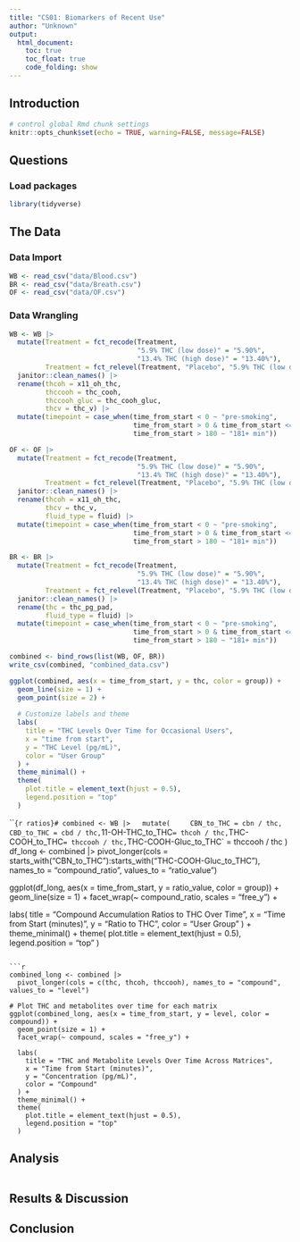 ```yaml
---
title: "CS01: Biomarkers of Recent Use"
author: "Unknown"
output: 
  html_document:
    toc: true
    toc_float: true
    code_folding: show
---
```


## Introduction

```r
# control global Rmd chunk settings
knitr::opts_chunk$set(echo = TRUE, warning=FALSE, message=FALSE)
```

## Questions


### Load packages

```r
library(tidyverse)
```


## The Data


### Data Import

```r
WB <- read_csv("data/Blood.csv")
BR <- read_csv("data/Breath.csv")
OF <- read_csv("data/OF.csv")
```

### Data Wrangling

```r
WB <- WB |> 
  mutate(Treatment = fct_recode(Treatment, 
                                "5.9% THC (low dose)" = "5.90%",
                                "13.4% THC (high dose)" = "13.40%"),
         Treatment = fct_relevel(Treatment, "Placebo", "5.9% THC (low dose)")) |> 
  janitor::clean_names() |>
  rename(thcoh = x11_oh_thc,
         thccooh = thc_cooh,
         thccooh_gluc = thc_cooh_gluc,
         thcv = thc_v) |>
  mutate(timepoint = case_when(time_from_start < 0 ~ "pre-smoking",
                               time_from_start > 0 & time_from_start <= 180 ~ "0-180 min",
                               time_from_start > 180 ~ "181+ min"))

OF <- OF |> 
  mutate(Treatment = fct_recode(Treatment, 
                                "5.9% THC (low dose)" = "5.90%",
                                "13.4% THC (high dose)" = "13.40%"),
         Treatment = fct_relevel(Treatment, "Placebo", "5.9% THC (low dose)")) |> 
  janitor::clean_names() |>
  rename(thcoh = x11_oh_thc,
         thcv = thc_v,
         fluid_type = fluid) |>
  mutate(timepoint = case_when(time_from_start < 0 ~ "pre-smoking",
                               time_from_start > 0 & time_from_start <= 180 ~ "0-180 min",
                               time_from_start > 180 ~ "181+ min"))

BR <- BR |> 
  mutate(Treatment = fct_recode(Treatment, 
                                "5.9% THC (low dose)" = "5.90%",
                                "13.4% THC (high dose)" = "13.40%"),
         Treatment = fct_relevel(Treatment, "Placebo", "5.9% THC (low dose)")) |> 
  janitor::clean_names() |>
  rename(thc = thc_pg_pad,
         fluid_type = fluid) |>
  mutate(timepoint = case_when(time_from_start < 0 ~ "pre-smoking",
                               time_from_start > 0 & time_from_start <= 180 ~ "0-180 min",
                               time_from_start > 180 ~ "181+ min"))

combined <- bind_rows(list(WB, OF, BR))
write_csv(combined, "combined_data.csv")
```


```r

ggplot(combined, aes(x = time_from_start, y = thc, color = group)) +
  geom_line(size = 1) +
  geom_point(size = 2) +
  
  # Customize labels and theme
  labs(
    title = "THC Levels Over Time for Occasional Users",
    x = "time from start",
    y = "THC Level (pg/mL)",
    color = "User Group"
  ) +
  theme_minimal() +
  theme(
    plot.title = element_text(hjust = 0.5),
    legend.position = "top"
  )

```

```{r ratios}#
combined <- WB |>
  mutate(
    CBN_to_THC = cbn / thc,
    CBD_to_THC = cbd / thc,
    `11-OH-THC_to_THC` = thcoh / thc,
    `THC-COOH_to_THC` = thccooh / thc,
    `THC-COOH-Gluc_to_THC` = thccooh / thc
  )
df_long <- combined |>
  pivot_longer(cols = starts_with("CBN_to_THC"):starts_with("THC-COOH-Gluc_to_THC"),
               names_to = "compound_ratio", values_to = "ratio_value")

ggplot(df_long, aes(x = time_from_start, y = ratio_value, color = group)) +
  geom_line(size = 1) +
  facet_wrap(~ compound_ratio, scales = "free_y") +
  
  labs(
    title = "Compound Accumulation Ratios to THC Over Time",
    x = "Time from Start (minutes)",
    y = "Ratio to THC",
    color = "User Group"
  ) +
  theme_minimal() +
  theme(
    plot.title = element_text(hjust = 0.5),
    legend.position = "top"
  )
```

```r
combined_long <- combined |>
  pivot_longer(cols = c(thc, thcoh, thccooh), names_to = "compound", values_to = "level")

# Plot THC and metabolites over time for each matrix
ggplot(combined_long, aes(x = time_from_start, y = level, color = compound)) +
  geom_point(size = 1) +
  facet_wrap(~ compound, scales = "free_y") +

  labs(
    title = "THC and Metabolite Levels Over Time Across Matrices",
    x = "Time from Start (minutes)",
    y = "Concentration (pg/mL)",
    color = "Compound"
  ) +
  theme_minimal() +
  theme(
    plot.title = element_text(hjust = 0.5),
    legend.position = "top"
  )
```

## Analysis

```r

```


## Results & Discussion 

## Conclusion
